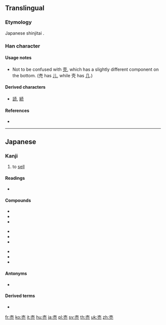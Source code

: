 {{also|壳|賣|卖}}
==Translingual==
{{Han simplified forms|賣|売|卖}}

===Etymology===
Japanese shinjitai {{Han simp|賣|f=罒|t=冖|f2=貝|t2=儿}}.

===Han character===
{{Han char|rn=33|rad=士|as=04|sn=7|four=|canj=GBHU,XGBHU|ids=⿳士冖儿}}

====Usage notes====
* Not to be confused with [[壳]], which has a slightly different component on the bottom. (売 has [[儿]], while 壳 has [[几]].)

====Derived characters====
* [[読]], [[続]]

====References====
* {{Han ref|kx=0243.041|dkj=05647|dj=0483.090|hdz=10428.021|uh=58F2|ud=22770}}

----

==Japanese==

===Kanji===
{{ja-kanji|grade=2|rs=士04|style=s|kyu=賣}}

# to [[sell]]

====Readings====
* {{ja-readings
|goon=[[め]] (me) {{qualifier|non-[[w:Jōyō kanji|Jōyō]] reading}}
|kanon=[[ばい]] (bai)
|toon=[[まい]] (mai) {{qualifier|non-[[w:Jōyō kanji|Jōyō]] reading}}
|kun=[[うる]] ([[売る]], uru)}}

====Compounds====
{{top3}}
* {{ja-l|売却|ばいきゃく|baikyaku}}
* {{ja-l|売国|ばいこく|baikoku}}
* {{ja-l|売春|ばいしゅん|baishun}}
{{mid3}}
* {{ja-l|売女|ばいた|baita}}
* {{ja-l|売買|ばいばい|baibai}}
* {{ja-l|売名|ばいめい|baimei}}
{{mid3}}
* {{ja-l|売僧|まいす|maisu}}
* {{ja-l|商売|しょうばい|shōbai}}
* {{ja-l|転売|てんばい|tenbai}}
{{bottom}}

====Antonyms====
* {{l|ja|買}}

====Derived terms====
* {{l|ja|売る|tr=[[うる]], uru}}

[[fr:売]]
[[ko:売]]
[[it:売]]
[[hu:売]]
[[ja:売]]
[[pl:売]]
[[sv:売]]
[[th:売]]
[[uk:売]]
[[zh:売]]